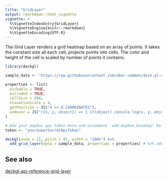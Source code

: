 ```yaml
---
title: "GridLayer"
output: rmarkdown::html_vignette
vignette: >
  %\VignetteIndexEntry{GridLayer}
  %\VignetteEngine{knitr::rmarkdown}
  %\VignetteEncoding{UTF-8}
---
```


The Grid Layer renders a grid heatmap based on an array of points. It takes the constant size all each cell, projects points into cells. The color and height of the cell is scaled by number of points it contains.

```r
library(deckgl)

sample_data <- "https://raw.githubusercontent.com/uber-common/deck.gl-data/master/website/sf-bike-parking.json"

properties <- list(
  pickable = TRUE,
  extruded = TRUE,
  cellSize = 200,
  elevationScale = 4,
  getPosition = JS("d => d.COORDINATES"),
  onHover = JS("({x, y, object}) => { if(object) console.log(x, y, object.count) }")
)

# Add your mapbox api token here and uncomment 'add_mapbox_basemap' below
token <- "yourSuperSecretApiToken"

deckgl(zoom = 11, pitch = 45, width = "100%") %>%
  add_grid_layer(data = sample_data, properties = properties) # %>% add_mapbox_basemap(token)
```

## See also

[deckgl-api-reference-grid-layer](https://deck.gl/#/documentation/deckgl-api-reference/layers/grid-layer)
